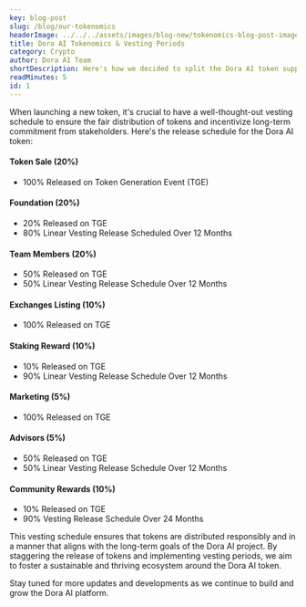 ```yaml
---
key: blog-post
slug: /blog/our-tokenomics
headerImage: ../../../assets/images/blog-new/tokenomics-blog-post-image.webp
title: Dora AI Tokenomics & Vesting Periods
category: Crypto
author: Dora AI Team
shortDescription: Here's how we decided to split the Dora AI token supply.
readMinutes: 5
id: 1
---
```


When launching a new token, it's crucial to have a well-thought-out vesting schedule to ensure the fair distribution of tokens and incentivize long-term commitment from stakeholders. Here's the release schedule for the Dora AI token:

#### Token Sale (20%)

- 100% Released on Token Generation Event (TGE)

#### Foundation (20%)

- 20% Released on TGE
- 80% Linear Vesting Release Scheduled Over 12 Months

#### Team Members (20%)

- 50% Released on TGE
- 50% Linear Vesting Release Schedule Over 12 Months

#### Exchanges Listing (10%)

- 100% Released on TGE

#### Staking Reward (10%)

- 10% Released on TGE
- 90% Linear Vesting Release Schedule Over 12 Months

#### Marketing (5%)

- 100% Released on TGE

#### Advisors (5%)

- 50% Released on TGE
- 50% Linear Vesting Release Schedule Over 12 Months

#### Community Rewards (10%)

- 10% Released on TGE
- 90% Vesting Release Schedule Over 24 Months

This vesting schedule ensures that tokens are distributed responsibly and in a manner that aligns with the long-term goals of the Dora AI project. By staggering the release of tokens and implementing vesting periods, we aim to foster a sustainable and thriving ecosystem around the Dora AI token.

Stay tuned for more updates and developments as we continue to build and grow the Dora AI platform.
